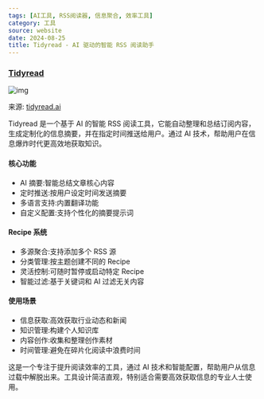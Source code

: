 ```yaml
---
tags: [AI工具, RSS阅读器, 信息聚合, 效率工具]
category: 工具
source: website
date: 2024-08-25
title: Tidyread - AI 驱动的智能 RSS 阅读助手
---
```


### [Tidyread](https://tidyread.ai/)

![img](https://img.mengpeng.tech/i/2024/12/10/6757d0ac10e19.webp)

来源: [tidyread.ai](https://tidyread.ai/)

Tidyread 是一个基于 AI 的智能 RSS 阅读工具，它能自动整理和总结订阅内容，生成定制化的信息摘要，并在指定时间推送给用户。通过 AI 技术，帮助用户在信息爆炸时代更高效地获取知识。

#### 核心功能
- AI 摘要:智能总结文章核心内容
- 定时推送:按用户设定时间发送摘要
- 多语言支持:内置翻译功能
- 自定义配置:支持个性化的摘要提示词

#### Recipe 系统
- 多源聚合:支持添加多个 RSS 源
- 分类管理:按主题创建不同的 Recipe
- 灵活控制:可随时暂停或启动特定 Recipe
- 智能过滤:基于关键词和 AI 过滤无关内容

#### 使用场景
- 信息获取:高效获取行业动态和新闻
- 知识管理:构建个人知识库
- 内容创作:收集和整理创作素材
- 时间管理:避免在碎片化阅读中浪费时间

这是一个专注于提升阅读效率的工具，通过 AI 技术和智能配置，帮助用户从信息过载中解脱出来。工具设计简洁直观，特别适合需要高效获取信息的专业人士使用。 